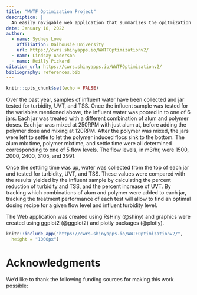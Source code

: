 ---
title: "WWTF Optimization Project"
description: | 
  An easily navigable web application that summarizes the opitmization of a chemical treatment facility   
date: January 18, 2022
author:
  - name: Sydney Lowe
    affiliation: Dalhousie University
    url: https://cwrs.shinyapps.io/WWTFOptimizationv2/
  - name: Lindsay Anderson
  - name: Reilly Pickard
citation_url: https://cwrs.shinyapps.io/WWTFOptimizationv2/
bibliography: references.bib
---

```{r setup, include=FALSE}
knitr::opts_chunk$set(echo = FALSE)
```

Over the past year, samples of influent water have been collected and jar tested for turbidity, UVT, and TSS. Once the influent sample was tested for the variables mentioned above, the influent water was poored in to one of 6 jars. Each jar was treated with a different combination of alum and polymer doses. Each jar was mixed at 250RPM with just alum at, before adding the polymer dose and mixing at 120RPM. After the polymer was mixed, the jars were left to settle to let the polymer induced flocs sink to the bottom. The alum mix time, polymer mixtime, and settle time were all determined corresponding to one of 5 flow levels. The flow levels, in m3/hr, were 1500, 2000, 2400, 3105, and 3991.

Once the settling time was up, water was collected from the top of each jar and tested for turbidity, UVT, and TSS. These values were compared with the results yielded by the influent sample by calculating the percent reduction of turbidity and TSS, and the percent increase of UVT. By tracking which combinations of alum and polymer were added to each jar, tracking the treatment performance of each test will allow to find an optimal dosing recipe for a given flow level and influent turbidity level.

The Web application was created using RsHiny (@shiny) and graphics were created using ggplot2 (@ggplot2) and plotly packages (@plotly).  <br>



```{r, echo= FALSE, layout="l-page-outset", fig.cap = "Link to Live Site: https://cwrs.shinyapps.io/WWTFOptimizationv2/" }
knitr::include_app("https://cwrs.shinyapps.io/WWTFOptimizationv2/",
  height = "1000px")
```


# Acknowledgments {.appendix}

We'd like to thank the following funding sources for making this work possible: 



